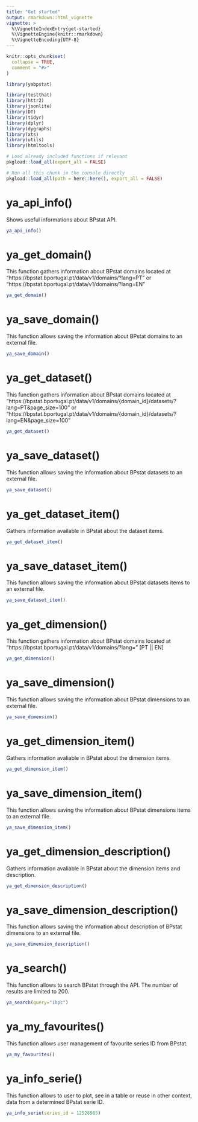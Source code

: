 ```yaml
---
title: "Get started"
output: rmarkdown::html_vignette
vignette: >
  %\VignetteIndexEntry{get-started}
  %\VignetteEngine{knitr::rmarkdown}
  %\VignetteEncoding{UTF-8}
---
```


```r
knitr::opts_chunk$set(
  collapse = TRUE,
  comment = "#>"
)
```

```r
library(yabpstat)
```

<!-- WARNING - This vignette is generated by {fusen} from dev/flat_full.Rmd: do not edit by hand -->

```r
library(testthat)
library(httr2)
library(jsonlite)
library(DT)
library(tidyr)
library(dplyr)
library(dygraphs)
library(xts)
library(utils)
library(htmltools)

```

<!--
 You need to run the 'description' chunk in the '0-dev_history.Rmd' file before continuing your code there.

If it is the first time you use {fusen}, after 'description', you can directly run the last chunk of the present file with inflate() inside.
--> 


```r
# Load already included functions if relevant
pkgload::load_all(export_all = FALSE)


```

```r
# Run all this chunk in the console directly
pkgload::load_all(path = here::here(), export_all = FALSE)

```

  

  

  

  


  

  

  


    

  

  

  

    

  

    

  

  

  

    

  

  


  

  

 


  

  

  


  

  

   


# ya_api_info()

Shows useful informations about BPstat API.
    

  

```r
ya_api_info()
```

  

# ya_get_domain()

This function gathers information about BPstat domains located at "https://bpstat.bportugal.pt/data/v1/domains/?lang=PT" or "https://bpstat.bportugal.pt/data/v1/domains/?lang=EN"
    

  

```r
ya_get_domain()
```

  

  


# ya_save_domain()

This function allows saving the information about BPstat domains to an external file.
    

  

```r
ya_save_domain()
```

  

  


# ya_get_dataset()

This function gathers information about BPstat domains located at "https://bpstat.bportugal.pt/data/v1/domains/{domain_id}/datasets/?lang=PT&page_size=100" or "https://bpstat.bportugal.pt/data/v1/domains/{domain_id}/datasets/?lang=EN&page_size=100"
    

  

```r
ya_get_dataset()
```

  

# ya_save_dataset()

This function allows saving the information about BPstat datasets to an external file.
    

  

```r
ya_save_dataset()
```

  

# ya_get_dataset_item()

Gathers information available in BPstat about the dataset items.
    

  

```r
ya_get_dataset_item()
```

  

    


# ya_save_dataset_item()

This function allows saving the information about BPstat datasets items to an external file.
    

  

```r
ya_save_dataset_item()
```

  

  


# ya_get_dimension()

This function gathers information about BPstat domains located at "https://bpstat.bportugal.pt/data/v1/domains/?lang=" [PT || EN]
    

  

```r
ya_get_dimension()
```

  

  


# ya_save_dimension()

This function allows saving the information about BPstat dimensions to an external file.
    

  

```r
ya_save_dimension()
```

  

  


# ya_get_dimension_item()

Gathers information avaliable in BPstat about the dimension items.
    

  

```r
ya_get_dimension_item()
```

  

  
  

# ya_save_dimension_item()

This function allows saving the information about BPstat dimensions items to an external file.
    

  

```r
ya_save_dimension_item()
```

  

# ya_get_dimension_description()

Gathers information avaliable in BPstat about the dimension items and description.
    

  

```r
ya_get_dimension_description()
```

  

   


# ya_save_dimension_description()

This function allows saving the information about description of BPstat dimensions to an external file.
    

  

```r
ya_save_dimension_description()
```

  

# ya_search()

This function allows to search BPstat through the API. The number of results are limited to 200.
    

  

```r
ya_search(query="ihpc")
```

  

  



# ya_my_favourites()

This function allows user management of favourite series ID from BPstat.
    

  

```r
ya_my_favourites()
```

  

  

# ya_info_serie()

This function allows to user to plot, see in a table or reuse in other context, data from a determined BPstat serie ID.
    

  

```r
ya_info_serie(series_id = 12528985)
```

  

